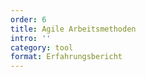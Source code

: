 ---
order: 6
title: Agile Arbeitsmethoden
intro: ''
category: tool
format: Erfahrungsbericht
---

<PlaceholderText />
